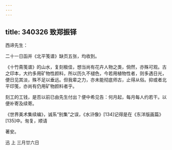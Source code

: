 ```yaml
---
---
---
```

title: 340326 致郑振铎
---




西谛先生：

二十一日函并《北平笺谱》缺页五张，均收到。

《十竹斋笺谱》的山水，复刻极佳，想当尚有花卉人物之类，倘然，亦殊可观。古之印本，大约多用矿物性颜料，所以历久不褪色，今若用植物性者，则多遇日光，便日见其淡，殊不足以垂远。但我辈之力，亦未能彻底师古，止得从俗。抑或者北平印笺，亦尚有仍用矿物颜料者乎。

刻工的工钱，是否以前已由先生付出？便中希见告：何月起，每月每人约若干。以便补寄及续寄。

《世界美术集续编》，诚系“别集”之误，《水浒像》[134]记得是在《东洋版画篇》[135]中。匆复，顺请

著安。

迅 上 三月廿六日